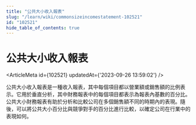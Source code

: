 ```yaml
---
title: "公共大小收入報表"
slug: "/learn/wiki/commonsizeincomestatement-102521"
id: "102521"
hide_table_of_contents: true
---
```



# 公共大小收入報表

<ArticleMeta id={102521} updatedAt={'2023-09-26 13:59:02'} />
<div className='border-solid border-b border-t-0 my-4 border-[var(--ifm-color-gray-300)]' />

公共大小收入報表是一種收入報表，其中每個項目都以營業額或銷售額的比例表示。它用於垂直分析，其中財務報表中的每個項目都表示為報表內基數的百分比。公共大小財務報表有助於分析和比較公司在多個銷售額不同的時期內的表現。隨後，可以將公共大小百分比與競爭對手的百分比進行比較，以確定公司在行業中的表現如何。
